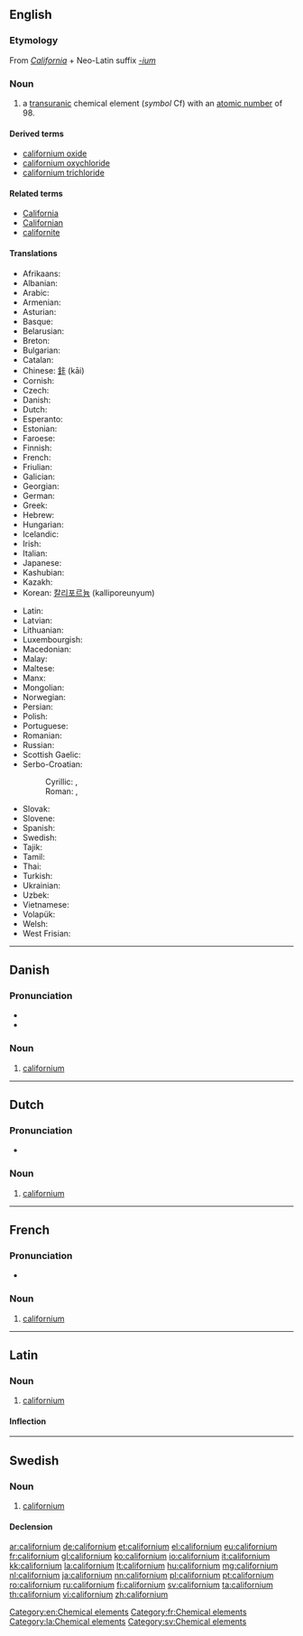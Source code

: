 {{also|Californium}}
==English==
{{elements|Cf|berkelium|Bk|einsteinium|Es}}

===Etymology===
From ''[[California]]'' + Neo-Latin suffix ''[[-ium]]''

===Noun===
{{en-noun|-}}
{{wikipedia}}

# a [[transuranic]] chemical element (''symbol'' Cf) with an [[atomic number]] of 98.

====Derived terms====
* [[californium oxide]]
* [[californium oxychloride]]
* [[californium trichloride]]

====Related terms====
* [[California]]
* [[Californian]]
* [[californite]]

====Translations====
{{trans-top|chemical element}}
* Afrikaans: {{t-|af|kalifornium}}
* Albanian: {{t-|sq|kalefornium}}
* Arabic: {{t-|ar|كاليفورنيوم|m|tr=kalifórniyum}}
* Armenian: {{t-|hy|կալիֆոռնիում|tr=kalifoṙnium}}
* Asturian: {{t-|ast|californiu|m}}
* Basque: {{t-|eu|kalifornioa}}
* Belarusian: {{t-|be|калiфорнiй|m|tr=kalifórnij}}
* Breton: {{t-|br|kaliforniom}}
* Bulgarian: {{t-|bg|калифорний|m|tr=kalifórnij}}
* Catalan: {{t-|ca|californi}}
* Chinese: [[鉲]] (kāi)
* Cornish: {{t-|kw|calyfornyum}}
* Czech: {{t+|cs|kalifornium}}
* Danish: {{t-|da|californium}}
* Dutch: {{t+|nl|californium|n}}
* Esperanto: {{t-|eo|kaliforniumo}}
* Estonian: {{t-|et|kalifornium}}
* Faroese: {{t-|fo|kalifornium}}
* Finnish: {{t+|fi|kalifornium}}
* French: {{t+|fr|californium|m}}
* Friulian: {{tø|fur|californi}}
* Galician: {{t+|gl|californio}}
* Georgian: {{t-|ka|კალიფორნიუმი|tr=kalip‘orniumi}}
* German: {{t+|de|Californium|n}}
* Greek: {{t+|el|καλιφόρνιο|n|tr=kalifórnio}}
* Hebrew: {{t-|he|[[קליפורניום|tr=kalifórniyum}}
* Hungarian: {{t+|hu|kalifornium}}
* Icelandic: {{t+|is|kalifornín}}
* Irish: {{t-|ga|calafoirniam}}
* Italian: {{t+|it|californio|m}}
* Japanese: {{t+|ja|カリホルニウム|tr=karihoruniumu}}
* Kashubian: {{t-|csb|kalifòrn}}
* Kazakh: {{t-|kk|калифорний|tr=kalifornii|sc=Cyrl}}
* Korean: [[칼리포르늄]] (kalliporeunyum)
{{trans-mid}}
* Latin: {{t+|la|californium}}
* Latvian: {{t-|lv|kalifornijs}}
* Lithuanian: {{t+|lt|kalifornis}}
* Luxembourgish: {{t-|lb|Kalifornium}}
* Macedonian: {{t-|mk|калифорниум|m|tr=kalifórnium}}
* Malay: {{t-|ms|kalifornium}}
* Maltese: {{t-|mt|kalifornjum}}
* Manx: {{t-|gv|californium}}
* Mongolian: {{t-|mn|калифорни|tr=kaliforni}}
* Norwegian: {{t-|no|californium}}
* Persian: {{t-|fa|کالیفرنیم|tr=kâliforniom|sc=fa-Arab}}
* Polish: {{t+|pl|kaliforn|m}}
* Portuguese: {{t+|pt|califórnio|m}}
* Romanian: {{t+|ro|californiu|n}}
* Russian: {{t+|ru|калифорний|m|tr=kalifórnij}}
* Scottish Gaelic: {{t-|gd|calafoirniam}}
* Serbo-Croatian:
*: Cyrillic: {{t-|sh|калифорниj|m|sc=Cyrl}}, {{t-|sh|калифорниjум|m|sc=Cyrl}}
*: Roman: {{t-|sh|kalifornij}}, {{t-|sh|kalifornijum}}
* Slovak: {{t-|sk|kalifornium}}
* Slovene: {{t+|sl|kalifornij}}
* Spanish: {{t+|es|californio|m}}
* Swedish: {{t+|sv|californium|n}}
* Tajik: {{t-|tg|kaliforni'|sc=Latn}}
* Tamil: {{t-|ta|கலிபோர்ணியம்|tr=kalipōrņiyam}}
* Thai: {{t-|th|แคลิฟอร์เนียม|tr=khaelifoniam}}
* Turkish: {{t+|tr|kaliforniyum}}
* Ukrainian: {{t-|uk|калiфорнiй|m|tr=kalifórnij}}
* Uzbek: {{t-|uz|калифорний|tr=kaliforniy|sc=Cyrl}}
* Vietnamese: {{t-|vi|califoni}}
* Volapük: {{t-|vo|kalifornin}}
* Welsh: {{t-|cy|califforniwm}}
* West Frisian: {{t-|fy|californium}}
{{trans-bottom}}

[[Category:en:Chemical elements]]

----

==Danish==
{{elements|Cf|berkelium|Bk|einsteinium|Es|lang=da}}

{{wikipedia|lang=da}}

===Pronunciation===
* {{IPA|/kalifɒːnjɔm/|lang=da}}
* {{rhymes|ɔm|lang=da}}

===Noun===
{{da-noun|et|-}}

# {{context|chemistry|lang=da}} [[californium]] {{gloss|a [[transuranic]] chemical element (''symbol'' Cf) with an [[atomic number]] of 98|lang=Da}}

----

==Dutch==
{{wikipedia|lang=nl}}
{{elements|Cf|berkelium|Bk|einsteinium|Es|lang=nl}}

===Pronunciation===
* {{audio|Nl-californium.ogg|Audio}}

===Noun===
{{nl-noun|n|-|-}}

# [[#English|californium]]

----

==French==
{{wikipedia|lang=fr}}

===Pronunciation===
* {{IPA|lang=fr|/ka.li.fɔʁ.njɔm/}}

===Noun===
{{fr-noun|m|-}}

# [[#English|californium]]

[[Category:fr:Chemical elements]]

----

==Latin==
{{wikipedia|lang=la}}

===Noun===
{{la-noun|californium|californii|californiī|n|second}}

# [[#English|californium]]

====Inflection====
{{la-decl-2nd-N|californi}}

[[Category:la:Chemical elements]]

----

==Swedish==

===Noun===
{{sv-noun|g=n}}

# [[#English|californium]]

====Declension====
{{sv-noun-unc-irreg-n|2=californiumet}}
{{sv-noun-unc-irreg-n|2=californiet}}

[[Category:sv:Chemical elements]]

[[ar:californium]]
[[de:californium]]
[[et:californium]]
[[el:californium]]
[[eu:californium]]
[[fr:californium]]
[[gl:californium]]
[[ko:californium]]
[[io:californium]]
[[it:californium]]
[[kk:californium]]
[[la:californium]]
[[lt:californium]]
[[hu:californium]]
[[mg:californium]]
[[nl:californium]]
[[ja:californium]]
[[nn:californium]]
[[pl:californium]]
[[pt:californium]]
[[ro:californium]]
[[ru:californium]]
[[fi:californium]]
[[sv:californium]]
[[ta:californium]]
[[th:californium]]
[[vi:californium]]
[[zh:californium]]